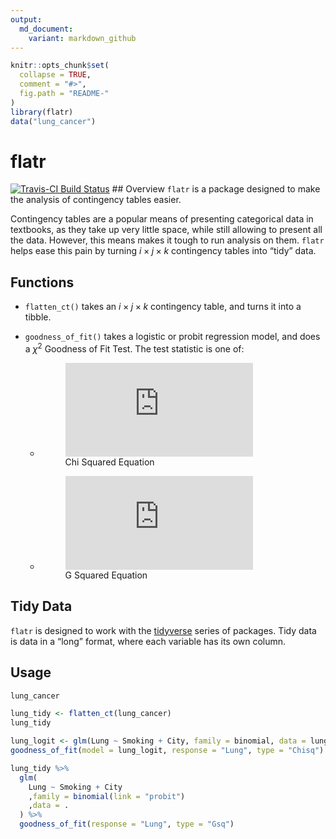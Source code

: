 ```yaml
---
output:
  md_document:
    variant: markdown_github
---
```


<!-- README.md is generated from README.Rmd. Please edit that file -->

```r
knitr::opts_chunk$set(
  collapse = TRUE,
  comment = "#>",
  fig.path = "README-"
)
library(flatr)
data("lung_cancer")
```

# flatr
[![Travis-CI Build Status](https://travis-ci.org/EvilGRAHAM/flatr.svg?branch=master)](https://travis-ci.org/EvilGRAHAM/flatr)
## Overview
`flatr` is a package designed to make the analysis of contingency tables easier. 

Contingency tables are a popular means of presenting categorical data in textbooks, as they take up very little space, while still allowing to present all the data. However, this means makes it tough to run analysis on them. `flatr` helps ease this pain by turning $i \times j \times k$ contingency tables into "tidy" data. 

## Functions
* `flatten_ct()` takes an $i \times j \times k$ contingency table, and turns it into a tibble.

* `goodness_of_fit()` takes a logistic or probit regression model, and does a $\chi^{2}$ Goodness of Fit Test. The test statistic is one of:

  + ![Chi Squared Equation](https://latex.codecogs.com/gif.latex?%5Cchi%5E%7B2%7D%20%3D%20%5Csum_%7B%5Cforall%20i%2Cj%7D%5Cfrac%7B%5Cleft%28%20O_%7Bi%2Cj%7D%20-%20E_%7Bi%2Cj%7D%20%5Cright%29%5E%7B2%7D%7D%7BE_%7Bi%2Cj%7D%7D)

  + ![G Squared Equation](https://latex.codecogs.com/gif.latex?G%5E%7B2%7D%20%3D%202%5Csum_%7B%5Cforall%20i%2Cj%7DO_%7Bi%2Ci%7D%20%5Cln%5Cleft%28%20%5Cfrac%7BO_%7Bi%2Ci%7D%7D%7BE_%7Bi%2Ci%7D%7D%20%5Cright%29)

## Tidy Data
`flatr` is designed to work with the [tidyverse](https://www.tidyverse.org/) series of packages. Tidy data is data in a "long" format, where each variable has its own column.

## Usage
```r
lung_cancer

lung_tidy <- flatten_ct(lung_cancer)
lung_tidy

lung_logit <- glm(Lung ~ Smoking + City, family = binomial, data = lung_tidy)
goodness_of_fit(model = lung_logit, response = "Lung", type = "Chisq")

lung_tidy %>% 
  glm(
    Lung ~ Smoking + City
    ,family = binomial(link = "probit")
    ,data = .
  ) %>% 
  goodness_of_fit(response = "Lung", type = "Gsq")
```
